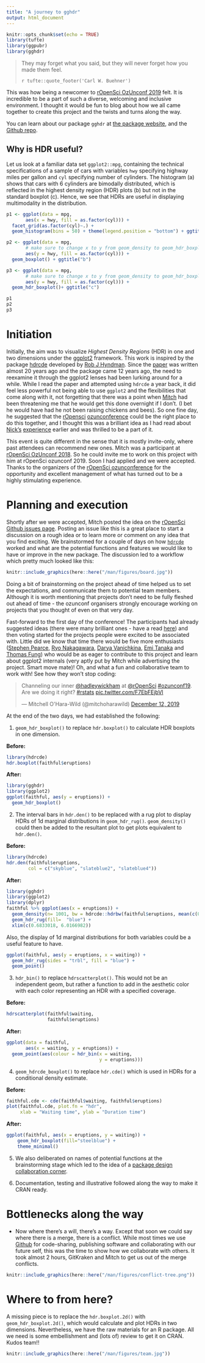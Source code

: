 ```yaml
---
title: "A journey to gghdr"
output: html_document
---
```


```r
knitr::opts_chunk$set(echo = TRUE)
library(tufte)
library(ggpubr)
library(gghdr)
```

> They may forget what you said, but they will never forget how you made them feel.
> 
> `r tufte::quote_footer('Carl W. Buehner')`

This was how being a newcomer to [rOpenSci OzUnconf 2019](https://ozunconf19.ropensci.org/) felt. It is incredible to be a part of such a diverse, welcoming and inclusive environment. I thought it would be fun to blog about how we all came together to create this project and the twists and turns along the way.  

You can learn about our package `gghdr` at [the package website](https://ropenscilabs.github.io/gghdr/), and the [Github repo](https://ropenscilabs.github.io/gghdr/).

## Why is HDR useful?

Let us look at a familiar data set `ggplot2::mpg`, containing the technical specifications of a sample of cars with variables `hwy` specifying highway miles per gallon and `cyl` specifying number of cylinders. The histogram (a) shows that cars with 6 cylinders are bimodally distributed, which is reflected in the highest density region (HDR) plots (b) but not in the standard boxplot (c). Hence, we see that HDRs are useful in displaying multimodality in the distribution. 

```r
p1 <- ggplot(data = mpg, 
       aes(x = hwy, fill = as.factor(cyl))) +
  facet_grid(as.factor(cyl)~.) + 
  geom_histogram(bins = 50) + theme(legend.position = "bottom") + ggtitle("a")

p2 <- ggplot(data = mpg, 
       # make sure to change x to y from geom_density to geom_hdr_boxplot
       aes(y = hwy, fill = as.factor(cyl))) + 
  geom_boxplot() + ggtitle("b")

p3 <- ggplot(data = mpg, 
       # make sure to change x to y from geom_density to geom_hdr_boxplot
       aes(y = hwy, fill = as.factor(cyl))) + 
  geom_hdr_boxplot()+ ggtitle("c")

p1
p2
p3
```

# Initiation

Initially, the aim was to visualize _Highest Density Regions_ (HDR) in one and two dimensions under the [ggplot2](https://ggplot2.tidyverse.org/) framework. This work is inspired by the package [hdrcde](https://cran.r-project.org/web/packages/hdrcde/index.html) developed by [Rob J Hyndman](https://robjhyndman.com/). Since the [paper](https://www.jstor.org/stable/2684423?seq=1) was written almost 20 years ago and the package came 12 years ago, the need to reexamine it through the ggplot2 lenses had been lurking around for a while. While I read the paper and attempted using `hdrcde` a year back, it did feel less powerful not being able to use `ggplot2` and the flexibilities that come along with it, not forgetting that there was a point when [Mitch](https://blog.mitchelloharawild.com/) had been threatening me that he would get this done overnight if I don’t. (I bet he would have had he not been raising chickens and bees). So one fine day, he suggested that the [rOpensci](https://ropensci.org/) [ozunconference](https://ozunconf19.ropensci.org/) could be the right place to do this together, and I thought this was a brilliant idea as I had read about [Nick's](https://www.njtierney.com/) [experience](https://ropensci.org/blog/2017/10/31/ozunconf2017/) earlier and was thrilled to be a part of it. 

This event is quite different in the sense that it is mostly invite-only, where past attendees can recommend new ones. Mitch was a participant at [rOpenSci OzUnconf 2018](https://ozunconf18.ropensci.org/#about). So he could invite me to work on this project with him at rOpenSci ozunconf 2019. Soon I had applied and we were accepted. Thanks to the organizers of the [rOpenSci ozunconference](https://ozunconf19.ropensci.org/) for the opportunity and excellent management of what has turned out to be a highly stimulating experience. 

# Planning and execution

Shortly after we were accepted, Mitch posted the idea on the [rOpenSci Github issues page](https://github.com/ropensci/ozunconf19/issues). Posting an issue like this is a great place to start a discussion on a rough idea or to learn more or comment on any idea that you find exciting. We brainstormed for a couple of days on how [`hdrcde`](https://github.com/robjhyndman/hdrcde) worked and what are the potential functions and features we would like to have or improve in the new package. The discussion led to a workflow which pretty much looked like this: 


```r
knitr::include_graphics(here::here("/man/figures/board.jpg"))
```

Doing a bit of brainstorming on the project ahead of time helped us to set the expectations, and communicate them to potential team members. Although it is worth mentioning that projects don't need to be fully fleshed out ahead of time - the ozunconf organisers strongly encourage working on projects that you thought of even on that very day.

Fast-forward to the first day of the conference! The participants had already suggested ideas (there were many brilliant ones - have a read [here](https://github.com/ropensci/ozunconf19/issues)) and then voting started for the projects people were excited to be associated with. Little did we know that time there would be five more enthusiasts ([Stephen Pearce](https://github.com/sparce), [Ryo Nakagawara](https://github.com/Ryo-N7), [Darya Vanichkina](https://github.com/dvanic), [Emi Tanaka](https://emitanaka.org/) and [Thomas Fung](https://github.com/thomas-fung)) who would be as eager to contribute to this project and learn about ggplot2 internals (very aptly put by Mitch while advertising the project. Smart move mate)! Oh, and what a fun and collaborative team to work with! See how they won’t stop coding:

<blockquote class="twitter-tweet"><p lang="en" dir="ltr">Channeling our inner <a href="https://twitter.com/hadleywickham?ref_src=twsrc%5Etfw">@hadleywickham</a> at <a href="https://twitter.com/rOpenSci?ref_src=twsrc%5Etfw">@rOpenSci</a> <a href="https://twitter.com/hashtag/ozunconf19?src=hash&amp;ref_src=twsrc%5Etfw">#ozunconf19</a>.<br>Are we doing it right? <a href="https://twitter.com/hashtag/rstats?src=hash&amp;ref_src=twsrc%5Etfw">#rstats</a> <a href="https://t.co/F7EbFEjbVl">pic.twitter.com/F7EbFEjbVl</a></p>&mdash; Mitchell O&#39;Hara-Wild (@mitchoharawild) <a href="https://twitter.com/mitchoharawild/status/1205008586130149376?ref_src=twsrc%5Etfw">December 12, 2019</a></blockquote> <script async src="https://platform.twitter.com/widgets.js" charset="utf-8"></script>

<!-- [https://twitter.com/mitchoharawild/status/1205008586130149376] (Thanks to Steph who spent a lot of effort in making this gif) -->

At the end of the two days, we had established the following:

1. `geom_hdr_boxplot()` to replace `hdr.boxplot()` to calculate HDR boxplots in one dimension.

<div class = "row">
<div class = "col-md-6">
__Before:__
```r
library(hdrcde)
hdr.boxplot(faithful$eruptions) 
```
</div>
<div class = "col-md-6">
__After:__
```r
library(gghdr)
library(ggplot2)
ggplot(faithful, aes(y = eruptions)) +
  geom_hdr_boxplot() 
```
</div>
</div>

2. The interval bars in `hdr.den()` to be replaced with a rug plot to display HDRs of 1d marginal distributions in `geom_hdr_rug()`. `geom_density()` could then be added to the resultant plot to get plots equivalent to `hdr.den()`.
 
<div class = "row">
<div class = "col-md-6">
__Before:__
```r
library(hdrcde)
hdr.den(faithful$eruptions,
        col = c("skyblue", "slateblue2", "slateblue4"))
```
</div>
<div class = "col-md-6">
__After:__
```r
library(gghdr)
library(ggplot2)
library(dplyr)
faithful %>% ggplot(aes(x = eruptions)) +
  geom_density(n= 1001, bw = hdrcde::hdrbw(faithful$eruptions, mean(c(0.5, 0.95, 0.99)))) +
  geom_hdr_rug(fill=  "blue") + 
  xlim(c(0.6833018, 6.0166982))
```
</div>
</div>

Also, the display of 1d marginal distributions for both variables could be a useful feature to have.

```r
ggplot(faithful, aes(y = eruptions, x = waiting)) + 
  geom_hdr_rug(sides = "trbl", fill = "blue") + 
  geom_point()
```

3. `hdr_bin()` to replace `hdrscatterplot()`. This would not be an independent geom, but rather a function to add in the aesthetic color with each color representing an HDR with a specified coverage.

<div class = "row">
<div class = "col-md-6">
__Before:__
```r
hdrscatterplot(faithful$waiting,
               faithful$eruptions)
```
</div>
<div class = "col-md-6">
__After:__
```r
ggplot(data = faithful, 
       aes(x = waiting, y = eruptions)) +
  geom_point(aes(colour = hdr_bin(x = waiting,
                                  y = eruptions)))
```
</div>
</div>


4. `geom_hdrcde_boxplot()` to replace `hdr.cde()` which is used in HDRs for a conditional density estimate.

<div class = "row">
<div class = "col-md-6">
__Before:__
```r
faithful.cde <- cde(faithful$waiting, faithful$eruptions)
plot(faithful.cde, plot.fn = "hdr",
     xlab = "Waiting time", ylab = "Duration time")
```
</div>
<div class = "col-md-6">
__After:__
```r
ggplot(faithful, aes(x = eruptions, y = waiting)) + 
    geom_hdr_boxplot(fill="steelblue") + 
    theme_minimal()
```
</div>
</div>

5. We also deliberated on names of potential functions at the brainstorming stage which led to the idea of a [package design collaboration corner](https://github.com/ropensci/ozunconf19/issues/19). 

6. Documentation, testing and illustrative followed along the way to make it CRAN ready.


# Bottlenecks along the way

- Now where there's a will, there's a way. Except that soon we could say where there is a merge, there is a conflict.  While most times we use [Github](https://github.com/) for code-sharing, publishing software and collaborating with our future self, this was the time to show how we collaborate with others. It took almost 2 hours, GitKraken and Mitch to get us out of the merge conflicts.

```r
knitr::include_graphics(here::here("/man/figures/conflict-tree.png"))
```


<!-- - Extending ggplot2 (https://cran.r-project.org/web/packages/ggplot2/vignettes/extending-ggplot2.html). __(Writing about the scale problem that was faced.)__ -->


# Where to from here?

A missing piece is to replace the `hdr.boxplot.2d()` with `geom_hdr_boxplot.2d()`, which would calculate and plot HDRs in two dimensions. Nevertheless, we have the raw materials for an R package. All we need is some embellishment and (lots of) review to get it on CRAN. Kudos team!!

```r
knitr::include_graphics(here::here("/man/figures/team.jpg"))
```


